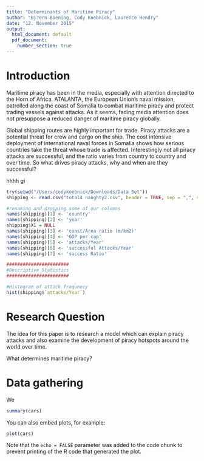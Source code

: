 ```yaml
---
title: "Determinants of Maritime Piracy"
author: "Bj?ern Boening, Cody Koebnick, Laurence Hendry"
date: "12. November 2015"
output:
  html_document: default
  pdf_document:
    number_section: true
---
```

# Introduction

Maritime piracy has been in the media, especially with attention directed to the Horn of Africa. ATALANTA, the European Union's naval mission, patrolled along the coast of Somalia to combat maritime piracy and protect trading vessels against attacks. As it seems, fading media attention does not presuppose a reduced danger of maritime piracy globally.

Global shipping routes are highly important for trade. Piracy attacks are a potential threat for crew and cargo on the ship. The cost intensive deployment of international naval forces in Somalia shows how serious countries take the threat whose trade is affected. Interestingly not all piracy attacks are successful, and the ratio varies from country to country and over time. So what drives piracy attacks, why and when are they successful?

hhhh
gi
```r

try(setwd("/Users/codykoebnick/Downloads/Data Set"))
shipping <- read.csv("total4 naughty2.csv", header = TRUE, sep = ",", stringsAsFactors = FALSE, na.strings = c("", "NA"))

#renaming and dropping some of our columns 
names(shipping)[1] <- 'country'
names(shipping)[2] <- 'year'
shipping$X1 = NULL
names(shipping)[3] <- 'coast/Area ratio (m/km2)'
names(shipping)[4] <- 'GDP per cap'
names(shipping)[5] <- 'attacks/Year'
names(shipping)[6] <- 'successful Attacks/Year'
names(shipping)[7] <- 'success Ratio'

#######################
#Descriptive Statistics
#######################

#Histogram of attack frequnecy
hist(shipping$`attacks/Year`)
```

# Research Question

The idea for this paper is to research a model which can explain piracy attacks and also examine the development of piracy hotspots around the world over time. 

What determines maritime piracy?

# Data gathering

We 
```r
summary(cars)
```

You can also embed plots, for example:

```r
plot(cars)
```

Note that the `echo = FALSE` parameter was added to the code chunk to prevent printing of the R code that generated the plot.
